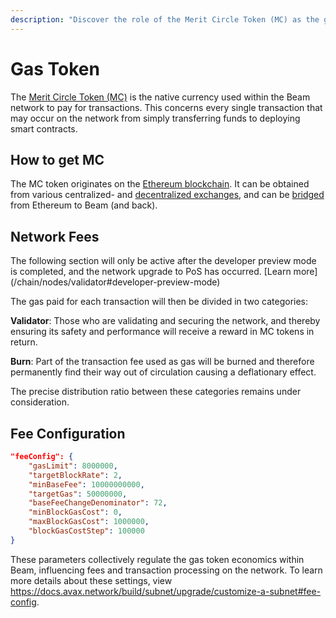 ```yaml
---
description: "Discover the role of the Merit Circle Token (MC) as the gas token for the Beam network, covering its utilization, distribution, and fee configuration."
---
```



# Gas Token

The [Merit Circle Token (MC)](https://www.coingecko.com/en/coins/merit-circle) is the native currency used within the Beam network to pay for transactions. This concerns every single transaction that may occur on the network from simply transferring funds to deploying smart contracts.

## How to get MC

The MC token originates on the [Ethereum blockchain](https://etherscan.io/token/0x949D48EcA67b17269629c7194F4b727d4Ef9E5d6).
It can be obtained from various centralized- and [decentralized exchanges](https://app.uniswap.org/#/swap?chain=mainnet&outputCurrency=0x949D48EcA67b17269629c7194F4b727d4Ef9E5d6),
and can be [bridged](/chain/beam-ecosystem/bridge) from Ethereum to Beam (and back).

## Network Fees

<Callout type="warning">
  The following section will only be active after the developer preview mode is
  completed, and the network upgrade to PoS has occurred. [Learn
  more](/chain/nodes/validator#developer-preview-mode)
</Callout>

The gas paid for each transaction will then be divided in two categories:

**Validator**: Those who are validating and securing the network, and thereby ensuring its safety and performance will receive a reward in MC tokens in return.

**Burn**: Part of the transaction fee used as gas will be burned and therefore permanently find their way out of circulation causing a deflationary effect.

The precise distribution ratio between these categories remains under consideration.

## Fee Configuration

```json filename="genesis.json"
"feeConfig": {
    "gasLimit": 8000000,
    "targetBlockRate": 2,
    "minBaseFee": 10000000000,
    "targetGas": 50000000,
    "baseFeeChangeDenominator": 72,
    "minBlockGasCost": 0,
    "maxBlockGasCost": 1000000,
    "blockGasCostStep": 100000
}
```

These parameters collectively regulate the gas token economics within Beam, influencing fees and transaction processing on the network. To learn more details about these settings, view https://docs.avax.network/build/subnet/upgrade/customize-a-subnet#fee-config.
